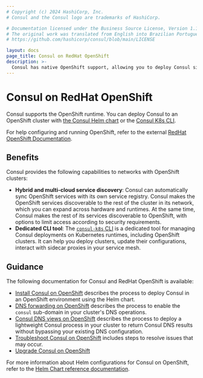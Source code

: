 ```yaml
---
# Copyright (c) 2024 HashiCorp, Inc.
# Consul and the Consul logo are trademarks of HashiCorp.

# Documentation licensed under the Business Source License, Version 1.1.
# The original work was translated from English into Brazilian Portuguese.
# https://github.com/hashicorp/consul/blob/main/LICENSE

layout: docs
page_title: Consul on RedHat OpenShift
description: >-
  Consul has native OpenShift support, allowing you to deploy Consul sidecars to an OpenShift cluster facilitating a service mesh. Learn how to install Consul on OpenShift with Helm or the Consul K8s CLI and get started with tutorials.
---
```


# Consul on RedHat OpenShift

Consul supports the OpenShift runtime. You can deploy Consul to an OpenShift cluster with [the Consul Helm chart](/consul/docs/k8s/installation/install#helm-chart-installation) or the [Consul K8s CLI](/consul/docs/k8s/installation/install-cli#consul-k8s-cli-installation).

For help configuring and running OpenShift, refer to the external [RedHat OpenShift Documentation](https://docs.redhat.com/en).

## Benefits

Consul provides the following capabilities to networks with OpenShift clusters:

- **Hybrid and multi-cloud service discovery**: Consul can automatically sync OpenShift services with its own service registry. Consul makes the OpenShift services discoverable to the rest of the cluster in its network, which you can expand across hardware and runtimes. At the same time, Consul makes the rest of its services discoverable to OpenShift, with options to limit access according to security requirements.
- **Dedicated CLI tool**: The [`consul-k8s` CLI](/consul/docs/reference/cli/consul-k8s) is a dedicated tool for managing Consul deployments on Kubernetes runtimes, including OpenShift clusters. It can help you deploy clusters, update their configurations, interact with sidecar proxies in your service mesh.

## Guidance

The following documentation for Consul and RedHat OpenShift is available:

- [Install Consul on OpenShift](/consul/docs/deploy/server/k8s/platform/openshift) describes the process to deploy Consul in an OpenShift environment using the Helm chart.
- [DNS forwarding on OpenShift](/consul/docs/manage/dns/forwarding/k8s#openshift-clusters) describes the process to enable the `consul` sub-domain in your cluster's DNS operations.
- [Consul DNS views on OpenShift](/consul/docs/manage/dns/views#openshift-clusters) describes the process to deploy a lightweight Consul process in your cluster to return Consul DNS results without bypassing your existing DNS configuration.
- [Troubleshoot Consul on OpenShift](/consul/docs/troubleshoot#kubernetes-and-openshift-deployments) includes steps to resolve issues that may occur.
- [Upgrade Consul on OpenShift](/consul/docs/upgrade/k8s/openshift)

For more information about Helm configurations for Consul on OpenShift, refer to the [Helm Chart reference documentation](/consul/docs/reference/k8s/helm).
